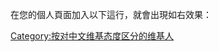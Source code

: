 <div style="float: right">{{Userbox
  |id=[[File:Wikipedia's_W.svg|40px]]
  |id-c=#F0F8FF
  |id-s=11
  |info=[[中文维基百科|中文维基百科]]必须拆分！差异无处不在！
  |info-c=#F0F8FF
  |border-c=#00477D
}}</div>
在您的個人頁面加入以下這行，就會出現如右效果：

[[Category:按对中文维基态度区分的维基人|Category:按对中文维基态度区分的维基人]]